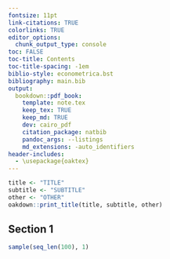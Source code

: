```yaml
---
fontsize: 11pt
link-citations: TRUE
colorlinks: TRUE
editor_options:
  chunk_output_type: console
toc: FALSE
toc-title: Contents
toc-title-spacing: -1em
biblio-style: econometrica.bst
bibliography: main.bib
output:
  bookdown::pdf_book:
    template: note.tex
    keep_tex: TRUE
    keep_md: TRUE
    dev: cairo_pdf
    citation_package: natbib
    pandoc_args: --listings
    md_extensions: -auto_identifiers
header-includes:
  - \usepackage{oaktex}
---
```


```r
title <- "TITLE"
subtitle <- "SUBTITLE"
other <- "OTHER"
oakdown::print_title(title, subtitle, other)
```

## Section 1

```r
sample(seq_len(100), 1)
```
